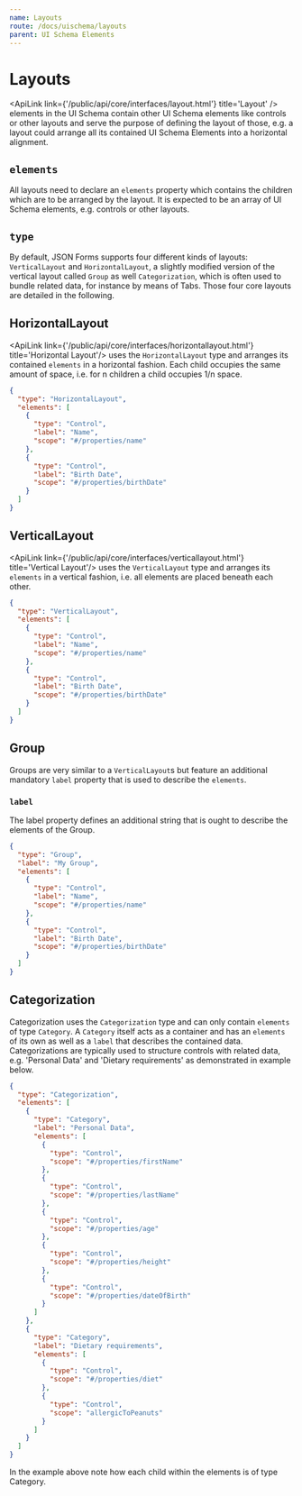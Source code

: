 ```yaml
---
name: Layouts
route: /docs/uischema/layouts
parent: UI Schema Elements
---
```



# Layouts

<ApiLink link={'/public/api/core/interfaces/layout.html'} title='Layout' /> elements in the UI Schema contain other
UI Schema elements like controls or other layouts and serve the purpose of defining the layout of those, e.g. a layout 
could arrange all its contained UI Schema Elements into a horizontal alignment.

## `elements`
All layouts need to declare an `elements` property which contains the children which are
to be arranged by the layout. It is expected to be an array of UI Schema elements, e.g. controls
or other layouts.

## `type`
By default, JSON Forms supports four different kinds of layouts: `VerticalLayout`
and `HorizontalLayout`, a slightly modified version of the vertical layout called `Group`
as well `Categorization`, which is often used to bundle related data, for instance by means of Tabs.
Those four core layouts are detailed in the following.

## HorizontalLayout 
<ApiLink link={'/public/api/core/interfaces/horizontallayout.html'} title='Horizontal Layout'/> uses
the `HorizontalLayout` type and arranges its contained `elements` in a
horizontal fashion. Each child occupies the same amount of space, i.e. for n children a child occupies 1/n space.

```json
{
  "type": "HorizontalLayout",
  "elements": [
    {
      "type": "Control",
      "label": "Name",
      "scope": "#/properties/name"
    },
    {
      "type": "Control",
      "label": "Birth Date",
      "scope": "#/properties/birthDate"
    }
  ]
}
```

<DemoButton to='/examples/layouts#horizontallayout' label="Demo"/>

## VerticalLayout
<ApiLink link={'/public/api/core/interfaces/verticallayout.html'} title='Vertical Layout'/> uses the `VerticalLayout`
type and arranges its `elements` in a vertical fashion,  i.e. all elements are placed beneath each other.

```json
{
  "type": "VerticalLayout",
  "elements": [
    {
      "type": "Control",
      "label": "Name",
      "scope": "#/properties/name"
    },
    {
      "type": "Control",
      "label": "Birth Date",
      "scope": "#/properties/birthDate"
    }
  ]
}
```

## Group
<ApiLink link='/public/api/core/interfaces/grouplayout.html'>Groups</ApiLink> are very similar to
a `VerticalLayout`s but feature an additional mandatory `label` property
that is used to describe the `elements`.

### `label`
The label property defines an additional string that is ought to describe the elements of the Group.

```json
{
  "type": "Group",
  "label": "My Group",
  "elements": [
    {
      "type": "Control",
      "label": "Name",
      "scope": "#/properties/name"
    },
    {
      "type": "Control",
      "label": "Birth Date",
      "scope": "#/properties/birthDate"
    }
  ]
}
```

## Categorization

<ApiLink link='/public/api/core/interfaces/categorization.html'>Categorization</ApiLink> uses
the `Categorization` type and can only contain `elements` of
type `Category`. A `Category` itself acts as a container and has
an `elements` of its own as well as a `label` that describes the contained data.
Categorizations are typically used to structure controls with related data, e.g. 'Personal Data'
and 'Dietary requirements' as demonstrated in example below.

```json
{
  "type": "Categorization",
  "elements": [
    {
      "type": "Category",
      "label": "Personal Data",
      "elements": [
        {
          "type": "Control",
          "scope": "#/properties/firstName"
        },
        {
          "type": "Control",
          "scope": "#/properties/lastName"
        },
        {
          "type": "Control",
          "scope": "#/properties/age"
        },
        {
          "type": "Control",
          "scope": "#/properties/height"
        },
        {
          "type": "Control",
          "scope": "#/properties/dateOfBirth"
        }
      ]
    },
    {
      "type": "Category",
      "label": "Dietary requirements",
      "elements": [
        {
          "type": "Control",
          "scope": "#/properties/diet"
        },
        {
          "type": "Control",
          "scope": "allergicToPeanuts"
        }
      ]
    }
  ]
}
```

In the example above note how each child within the elements is of type Category.

